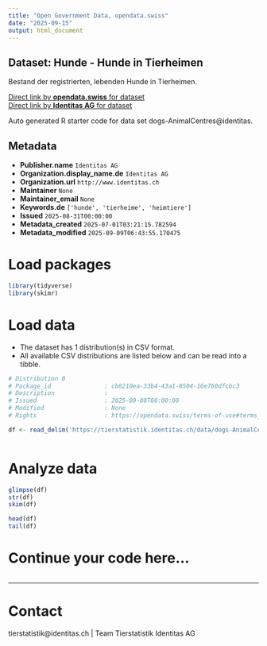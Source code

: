 ```yaml
---
title: "Open Government Data, opendata.swiss"
date: "2025-09-15"
output: html_document
---
```


## Dataset: Hunde - Hunde in Tierheimen

Bestand der registrierten, lebenden Hunde in Tierheimen.

[Direct link by **opendata.swiss** for dataset](https://opendata.swiss/de/dataset/hunde-hunde-in-tierheimen)<br>
[Direct link by **Identitas AG** for dataset](https://tierstatistik.identitas.ch/)

Auto generated R starter code for data set dogs-AnimalCentres@identitas.

## Metadata

- **Publisher.name** `Identitas AG`
- **Organization.display_name.de** `Identitas AG`
- **Organization.url** `http://www.identitas.ch`
- **Maintainer** `None`
- **Maintainer_email** `None`
- **Keywords.de** `['hunde', 'tierheime', 'heimtiere']`
- **Issued** `2025-08-31T00:00:00`
- **Metadata_created** `2025-07-01T03:21:15.782594`
- **Metadata_modified** `2025-09-09T06:43:55.170475`


# Load packages

```r

library(tidyverse)
library(skimr)

```

# Load data

-   The dataset has 1 distribution(s) in CSV format.
-   All available CSV distributions are listed below and can be read into a tibble.

```r

# Distribution 0
# Package_id               : cb8210ea-33b4-43a1-8504-16e760dfcbc3
# Description              : 
# Issued                   : 2025-09-08T00:00:00
# Modified                 : None
# Rights                   : https://opendata.swiss/terms-of-use#terms_by

df <- read_delim('https://tierstatistik.identitas.ch/data/dogs-AnimalCentres.csv')



```

# Analyze data

```r

glimpse(df)
str(df)
skim(df)

head(df)
tail(df)

```

# Continue your code here...

```r

```

------------------------------------------------------------------------

# Contact

tierstatistik@identitas.ch | Team Tierstatistik Identitas AG
